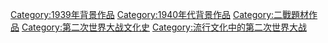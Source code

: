 [[Category:1939年背景作品|Category:1939年背景作品]]
[[Category:1940年代背景作品|Category:1940年代背景作品]]
[[Category:二戰題材作品|Category:二戰題材作品]]
[[Category:第二次世界大战文化史|Category:第二次世界大战文化史]]
[[Category:流行文化中的第二次世界大战|Category:流行文化中的第二次世界大战]]